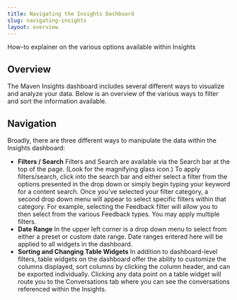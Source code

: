 ```yaml
---
title: Navigating the Insights Dashboard
slug: navigating-insights
layout: overview
---
```


How-to explainer on the various options available within Insights

## Overview
The Maven Insights dashboard includes several different ways to visualize and analyze your data. Below is an overview of the various ways to filter and sort the information available.

## Navigation
Broadly, there are three different ways to manipulate the data within the Insights dashboard:

- **Filters / Search**
Filters and Search are available via the Search bar at the top of the page. (Look for the magnifying glass icon.) To apply filters/search, click into the search bar and either select a filter from the options presented in the drop down or simply begin typing your keyword for a content search. Once you’ve selected your filter category, a second drop down menu will appear to select specific filters within that category. For example, selecting the Feedback filter will allow you to then select from the various Feedback types. You may apply multiple filters. 
- **Date Range**
In the upper left corner is a drop down menu to select from either a preset or custom date range. Date ranges entered here will be applied to all widgets in the dashboard.
- **Sorting and Changing Table Widgets**
In addition to dashboard-level filters, table widgets on the dashboard offer the ability to customize the columns displayed, sort columns by clicking the column header, and can be exported individually. Clicking any data point on a table widget will route you to the Conversations tab where you can see the conversations referenced within the Insights.
